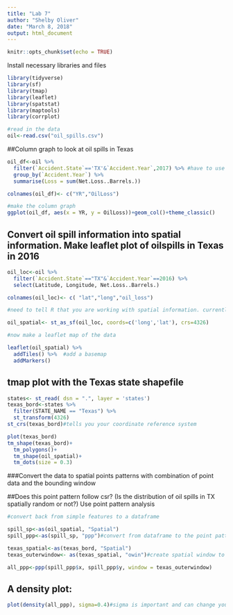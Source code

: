 ```yaml
---
title: "Lab 7"
author: "Shelby Oliver"
date: "March 8, 2018"
output: html_document
---
```


```r
knitr::opts_chunk$set(echo = TRUE)
```

Install necessary libraries and files

```r
library(tidyverse)
library(sf)
library(tmap)
library(leaflet)
library(spatstat)
library(maptools)
library(corrplot)

#read in the data
oil<-read.csv("oil_spills.csv")
```

##Column graph to look at oil spills in Texas

```r
oil_df<-oil %>% 
  filter(`Accident.State`=='TX'&`Accident.Year`,2017) %>% #have to use special ` to call the column when it has a space in the name
  group_by(`Accident.Year`) %>% 
  summarise(Loss = sum(Net.Loss..Barrels.))

colnames(oil_df)<- c("YR","OilLoss")

#make the column graph
ggplot(oil_df, aes(x = YR, y = OilLoss))+geom_col()+theme_classic()
```


## Convert oil spill information into spatial information. Make leaflet plot of oilspills in Texas in 2016

```r
oil_loc<-oil %>% 
  filter(`Accident.State`=="TX"&`Accident.Year`==2016) %>% 
  select(Latitude, Longitude, Net.Loss..Barrels.)

colnames(oil_loc)<- c( "lat","long","oil_loss")

#need to tell R that you are working with spatial information. currently, R is just seeing this information as a dataframe. Change it so that it turns into spatial data.

oil_spatial<- st_as_sf(oil_loc, coords=c('long','lat'), crs=4326)

#now make a leaflet map of the data

leaflet(oil_spatial) %>% 
  addTiles() %>%  #add a basemap
  addMarkers()

```

## tmap plot with the Texas state shapefile

```r
states<- st_read( dsn = ".", layer = 'states') 
texas_bord<-states %>% 
  filter(STATE_NAME == "Texas") %>% 
  st_transform(4326)
st_crs(texas_bord)#tells you your coordinate reference system

plot(texas_bord)
tm_shape(texas_bord)+
  tm_polygons()+
  tm_shape(oil_spatial)+
  tm_dots(size = 0.3)

```


###Convert the data to spatial points patterns with combination of point data and the bounding window

##Does this point pattern follow csr? (Is the distribution of oil spills in TX spatially random or not?) Use point pattern analysis

```r
#convert back from simple features to a dataframe

spill_sp<-as(oil_spatial, "Spatial")
spill_ppp<-as(spill_sp, "ppp")#convert from dataframe to the point pattern

texas_spatial<-as(texas_bord, "Spatial")
texas_outerwindow<- as(texas_spatial, "owin")#create spatial window to bound the point pattern analysis

all_ppp<-ppp(spill_ppp$x, spill_ppp$y, window = texas_outerwindow)

```

## A density plot:

```r
plot(density(all_ppp), sigma=0.4)#sigma is important and can change your interpretation of your results, You need to select a sigma value (bandwidth) that makes sense for the data
```

